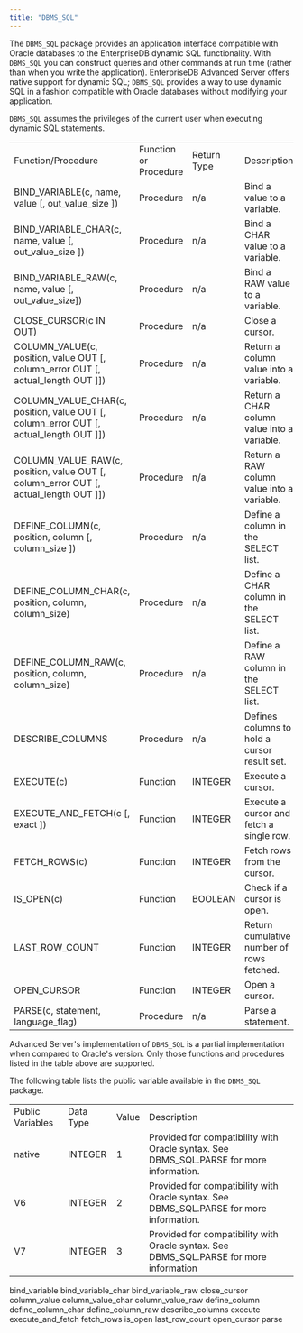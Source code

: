 ```yaml
---
title: "DBMS_SQL"
---
```


The `DBMS_SQL` package provides an application interface compatible with Oracle databases to the EnterpriseDB dynamic SQL functionality. With `DBMS_SQL` you can construct queries and other commands at run time (rather than when you write the application). EnterpriseDB Advanced Server offers native support for dynamic SQL; `DBMS_SQL` provides a way to use dynamic SQL in a fashion compatible with Oracle databases without modifying your application.

`DBMS_SQL` assumes the privileges of the current user when executing dynamic SQL statements.

|                                                                                         |                       |             |                                              |
| --------------------------------------------------------------------------------------- | --------------------- | ----------- | -------------------------------------------- |
| Function/Procedure                                                                      | Function or Procedure | Return Type | Description                                  |
| BIND_VARIABLE(c, name, value \[, out_value_size ])                                      | Procedure             | n/a         | Bind a value to a variable.                  |
| BIND_VARIABLE_CHAR(c, name, value \[, out_value_size ])                                 | Procedure             | n/a         | Bind a CHAR value to a variable.             |
| BIND_VARIABLE_RAW(c, name, value \[, out_value_size])                                   | Procedure             | n/a         | Bind a RAW value to a variable.              |
| CLOSE_CURSOR(c IN OUT)                                                                  | Procedure             | n/a         | Close a cursor.                              |
| COLUMN_VALUE(c, position, value OUT \[, column_error OUT \[, actual_length OUT ]])      | Procedure             | n/a         | Return a column value into a variable.       |
| COLUMN_VALUE_CHAR(c, position, value OUT \[, column_error OUT \[, actual_length OUT ]]) | Procedure             | n/a         | Return a CHAR column value into a variable.  |
| COLUMN_VALUE_RAW(c, position, value OUT \[, column_error OUT \[, actual_length OUT ]])  | Procedure             | n/a         | Return a RAW column value into a variable.   |
| DEFINE_COLUMN(c, position, column \[, column_size ])                                    | Procedure             | n/a         | Define a column in the SELECT list.          |
| DEFINE_COLUMN_CHAR(c, position, column, column_size)                                    | Procedure             | n/a         | Define a CHAR column in the SELECT list.     |
| DEFINE_COLUMN_RAW(c, position, column, column_size)                                     | Procedure             | n/a         | Define a RAW column in the SELECT list.      |
| DESCRIBE_COLUMNS                                                                        | Procedure             | n/a         | Defines columns to hold a cursor result set. |
| EXECUTE(c)                                                                              | Function              | INTEGER     | Execute a cursor.                            |
| EXECUTE_AND_FETCH(c \[, exact ])                                                        | Function              | INTEGER     | Execute a cursor and fetch a single row.     |
| FETCH_ROWS(c)                                                                           | Function              | INTEGER     | Fetch rows from the cursor.                  |
| IS_OPEN(c)                                                                              | Function              | BOOLEAN     | Check if a cursor is open.                   |
| LAST_ROW_COUNT                                                                          | Function              | INTEGER     | Return cumulative number of rows fetched.    |
| OPEN_CURSOR                                                                             | Function              | INTEGER     | Open a cursor.                               |
| PARSE(c, statement, language_flag)                                                      | Procedure             | n/a         | Parse a statement.                           |

Advanced Server's implementation of `DBMS_SQL` is a partial implementation when compared to Oracle's version. Only those functions and procedures listed in the table above are supported.

The following table lists the public variable available in the `DBMS_SQL` package.

|                  |           |       |                                                                                         |
| ---------------- | --------- | ----- | --------------------------------------------------------------------------------------- |
| Public Variables | Data Type | Value | Description                                                                             |
| native           | INTEGER   | 1     | Provided for compatibility with Oracle syntax. See DBMS_SQL.PARSE for more information. |
| V6               | INTEGER   | 2     | Provided for compatibility with Oracle syntax. See DBMS_SQL.PARSE for more information. |
| V7               | INTEGER   | 3     | Provided for compatibility with Oracle syntax. See DBMS_SQL.PARSE for more information  |

<div class="toctree" maxdepth="5">

bind_variable bind_variable_char bind_variable_raw close_cursor column_value column_value_char column_value_raw define_column define_column_char define_column_raw describe_columns execute execute_and_fetch fetch_rows is_open last_row_count open_cursor parse

</div>
